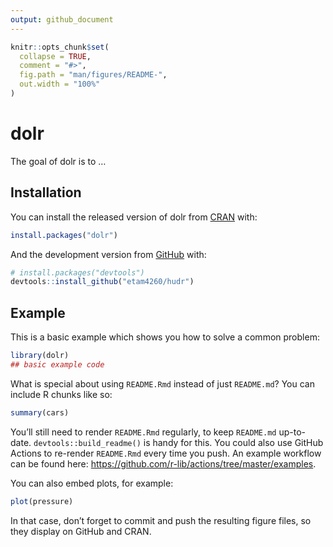 ```yaml
---
output: github_document
---
```


<!-- README.md is generated from README.Rmd. Please edit that file -->

```r
knitr::opts_chunk$set(
  collapse = TRUE,
  comment = "#>",
  fig.path = "man/figures/README-",
  out.width = "100%"
)
```

# dolr

<!-- badges: start -->
<!-- badges: end -->

The goal of dolr is to ...

## Installation

You can install the released version of dolr from [CRAN](https://CRAN.R-project.org) with:

``` r
install.packages("dolr")
```

And the development version from [GitHub](https://github.com/) with:

``` r
# install.packages("devtools")
devtools::install_github("etam4260/hudr")
```
## Example

This is a basic example which shows you how to solve a common problem:

```r
library(dolr)
## basic example code
```

What is special about using `README.Rmd` instead of just `README.md`? You can include R chunks like so:

```r
summary(cars)
```

You'll still need to render `README.Rmd` regularly, to keep `README.md` up-to-date. `devtools::build_readme()` is handy for this. You could also use GitHub Actions to re-render `README.Rmd` every time you push. An example workflow can be found here: <https://github.com/r-lib/actions/tree/master/examples>.

You can also embed plots, for example:

```r
plot(pressure)
```

In that case, don't forget to commit and push the resulting figure files, so they display on GitHub and CRAN.
